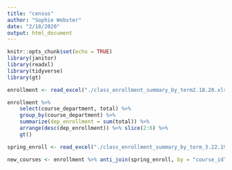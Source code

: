 ```yaml
---
title: "census"
author: "Sophie Webster"
date: "2/18/2020"
output: html_document
---
```


```r
knitr::opts_chunk$set(echo = TRUE)
library(janitor)
library(readxl)
library(tidyverse)
library(gt)
```

```r
enrollment <- read_excel("./class_enrollment_summary_by_term2.18.20.xlsx", skip = 3) %>% clean_names() %>% filter(!is.na(course_name))

enrollment %>%
    select(course_department, total) %>%
    group_by(course_department) %>%
    summarize(dep_enrollment = sum(total)) %>%
    arrange(desc(dep_enrollment)) %>% slice(2:6) %>%
    gt()
```

```r
spring_enroll <- read_excel("./class_enrollment_summary_by_term_3.22.19_0.xlsx", skip = 3) %>% clean_names() %>% filter(!is.na(course_name))
```

```r
new_courses <- enrollment %>% anti_join(spring_enroll, by = "course_id")
```


